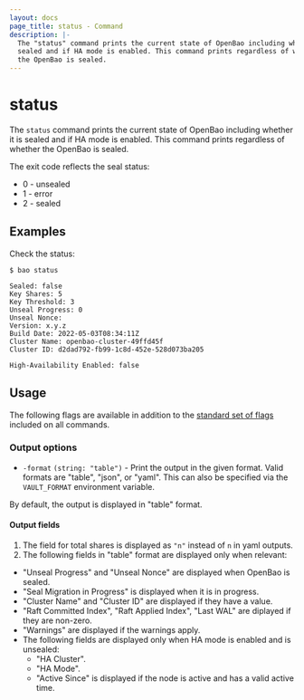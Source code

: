 ```yaml
---
layout: docs
page_title: status - Command
description: |-
  The "status" command prints the current state of OpenBao including whether it is
  sealed and if HA mode is enabled. This command prints regardless of whether
  the OpenBao is sealed.
---
```


# status

The `status` command prints the current state of OpenBao including whether it is
sealed and if HA mode is enabled. This command prints regardless of whether the
OpenBao is sealed.

The exit code reflects the seal status:

- 0 - unsealed
- 1 - error
- 2 - sealed

## Examples

Check the status:

```shell-session
$ bao status

Sealed: false
Key Shares: 5
Key Threshold: 3
Unseal Progress: 0
Unseal Nonce:
Version: x.y.z
Build Date: 2022-05-03T08:34:11Z
Cluster Name: openbao-cluster-49ffd45f
Cluster ID: d2dad792-fb99-1c8d-452e-528d073ba205

High-Availability Enabled: false
```

## Usage

The following flags are available in addition to the [standard set of
flags](/docs/commands) included on all commands.

### Output options

- `-format` `(string: "table")` - Print the output in the given format. Valid
  formats are "table", "json", or "yaml". This can also be specified via the
  `VAULT_FORMAT` environment variable.

By default, the output is displayed in "table" format.

#### Output fields

1. The field for total shares is displayed as `"n"` instead of `n` in yaml outputs. 
2. The following fields in "table" format are displayed only when relevant:
- "Unseal Progress" and "Unseal Nonce" are displayed when OpenBao is sealed.
- "Seal Migration in Progress" is displayed when it is in progress.
- "Cluster Name" and "Cluster ID" are displayed if they have a value.
- "Raft Committed Index", "Raft Applied Index", "Last WAL" are diplayed if they are non-zero.
- "Warnings" are displayed if the warnings apply.
- The following fields are displayed only when HA mode is enabled and is unsealed:
  - "HA Cluster".
  - "HA Mode".
  - "Active Since" is displayed if the node is active and has a valid active time.
